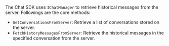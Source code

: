 <PlatformWrapper platform="unity">

The Chat SDK uses `IChatManager` to retrieve historical messages from the server. Followings are the core methods:

- `GetConversationsFromServer`: Retrieve a list of conversations stored on the server.
- `FetchHistoryMessagesFromServer`: Retrieve the historical messages in the specified conversation from the server.

</PlatformWrapper>